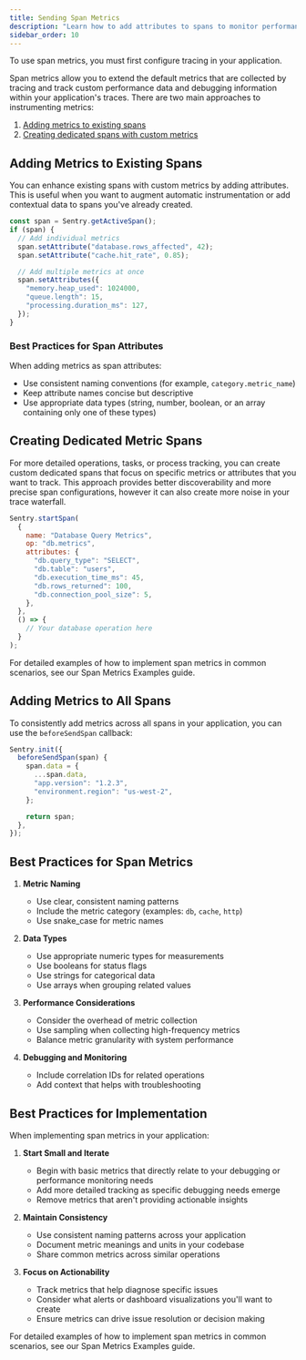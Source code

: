 ```yaml
---
title: Sending Span Metrics
description: "Learn how to add attributes to spans to monitor performance and debug applications "
sidebar_order: 10
---
```


<Alert>

To use span metrics, you must first <PlatformLink to="/tracing/">configure tracing</PlatformLink> in your application.

</Alert>

Span metrics allow you to extend the default metrics that are collected by tracing and track custom performance data and debugging information within your application's traces. There are two main approaches to instrumenting metrics:

1. [Adding metrics to existing spans](#adding-metrics-to-existing-spans)
2. [Creating dedicated spans with custom metrics](#creating-dedicated-metric-spans)

## Adding Metrics to Existing Spans

You can enhance existing spans with custom metrics by adding attributes. This is useful when you want to augment automatic instrumentation or add contextual data to spans you've already created.

```javascript
const span = Sentry.getActiveSpan();
if (span) {
  // Add individual metrics
  span.setAttribute("database.rows_affected", 42);
  span.setAttribute("cache.hit_rate", 0.85);

  // Add multiple metrics at once
  span.setAttributes({
    "memory.heap_used": 1024000,
    "queue.length": 15,
    "processing.duration_ms": 127,
  });
}
```

### Best Practices for Span Attributes

When adding metrics as span attributes:

- Use consistent naming conventions (for example, `category.metric_name`)
- Keep attribute names concise but descriptive
- Use appropriate data types (string, number, boolean, or an array containing only one of these types)

## Creating Dedicated Metric Spans

For more detailed operations, tasks, or process tracking, you can create custom dedicated spans that focus on specific metrics or attributes that you want to track. This approach provides better discoverability and more precise span configurations, however it can also create more noise in your trace waterfall.

```javascript
Sentry.startSpan(
  {
    name: "Database Query Metrics",
    op: "db.metrics",
    attributes: {
      "db.query_type": "SELECT",
      "db.table": "users",
      "db.execution_time_ms": 45,
      "db.rows_returned": 100,
      "db.connection_pool_size": 5,
    },
  },
  () => {
    // Your database operation here
  }
);
```

For detailed examples of how to implement span metrics in common scenarios, see our <PlatformLink to="/tracing/span-metrics/examples/">Span Metrics Examples</PlatformLink> guide.

## Adding Metrics to All Spans

To consistently add metrics across all spans in your application, you can use the `beforeSendSpan` callback:

```javascript
Sentry.init({
  beforeSendSpan(span) {
    span.data = {
      ...span.data,
      "app.version": "1.2.3",
      "environment.region": "us-west-2",
    };

    return span;
  },
});
```

## Best Practices for Span Metrics

1. **Metric Naming**

   - Use clear, consistent naming patterns
   - Include the metric category (examples: `db`, `cache`, `http`)
   - Use snake_case for metric names

2. **Data Types**

   - Use appropriate numeric types for measurements
   - Use booleans for status flags
   - Use strings for categorical data
   - Use arrays when grouping related values

3. **Performance Considerations**

   - Consider the overhead of metric collection
   - Use sampling when collecting high-frequency metrics
   - Balance metric granularity with system performance

4. **Debugging and Monitoring**
   - Include correlation IDs for related operations
   - Add context that helps with troubleshooting

## Best Practices for Implementation

When implementing span metrics in your application:

1. **Start Small and Iterate**

   - Begin with basic metrics that directly relate to your debugging or performance monitoring needs
   - Add more detailed tracking as specific debugging needs emerge
   - Remove metrics that aren't providing actionable insights

2. **Maintain Consistency**

   - Use consistent naming patterns across your application
   - Document metric meanings and units in your codebase
   - Share common metrics across similar operations

3. **Focus on Actionability**
   - Track metrics that help diagnose specific issues
   - Consider what alerts or dashboard visualizations you'll want to create
   - Ensure metrics can drive issue resolution or decision making

For detailed examples of how to implement span metrics in common scenarios, see our <PlatformLink to="/tracing/span-metrics/examples/">Span Metrics Examples</PlatformLink> guide.
